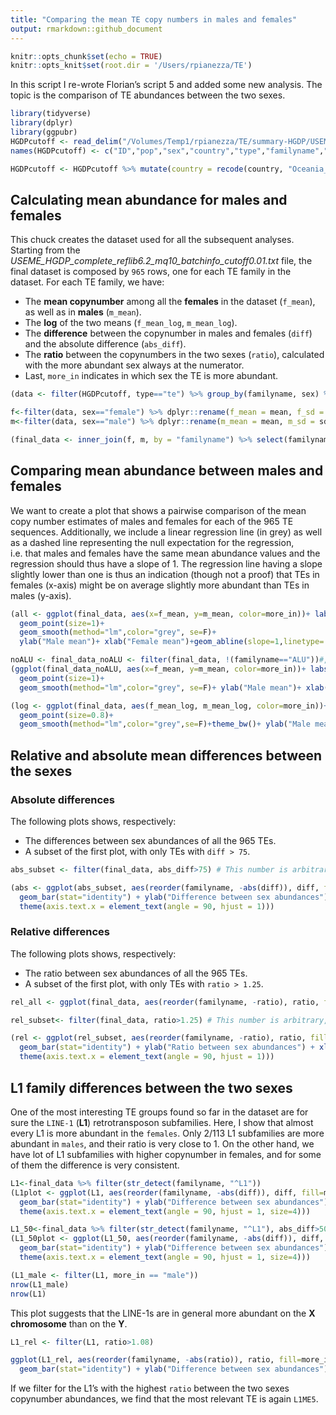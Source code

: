 ```yaml
---
title: "Comparing the mean TE copy numbers in males and females"
output: rmarkdown::github_document
---
```


```r
knitr::opts_chunk$set(echo = TRUE)
knitr::opts_knit$set(root.dir = '/Users/rpianezza/TE')
```

In this script I re-wrote Florian's script 5 and added some new analysis. The topic is the comparison of TE abundances between the two sexes.
```r
library(tidyverse)
library(dplyr)
library(ggpubr)
HGDPcutoff <- read_delim("/Volumes/Temp1/rpianezza/TE/summary-HGDP/USEME_HGDP_mq0_cutoff0.01.txt")
names(HGDPcutoff) <- c("ID","pop","sex","country","type","familyname","length","reads","copynumber","batch")

HGDPcutoff <- HGDPcutoff %>% mutate(country = recode(country, "Oceania_(SGDP),Oceania"="Oceania"))
```

## Calculating mean abundance for males and females
This chuck creates the dataset used for all the subsequent analyses. Starting from the *USEME_HGDP_complete_reflib6.2_mq10_batchinfo_cutoff0.01.txt* file, the final dataset is composed by `965` rows, one for each TE family in the dataset. For each TE family, we have: 

* The **mean copynumber** among all the **females** in the dataset (`f_mean`), as well as in **males** (`m_mean`).
* The **log** of the two means (`f_mean_log`, `m_mean_log`).
* The **difference** between the copynumber in males and females (`diff`) and the absolute difference (`abs_diff`).
* The **ratio** between the copynumbers in the two sexes (`ratio`), calculated with the more abundant sex always at the numerator.
* Last, `more_in` indicates in which sex the TE is more abundant.
```r
(data <- filter(HGDPcutoff, type=="te") %>% group_by(familyname, sex) %>% dplyr::summarise(sd=sd(copynumber), mean=mean(copynumber)))

f<-filter(data, sex=="female") %>% dplyr::rename(f_mean = mean, f_sd = sd)
m<-filter(data, sex=="male") %>% dplyr::rename(m_mean = mean, m_sd = sd)

(final_data <- inner_join(f, m, by = "familyname") %>% select(familyname, f_mean, m_mean, f_sd, m_sd) %>% mutate(f_mean_log=log(f_mean), m_mean_log=log(m_mean), diff=m_mean-f_mean, abs_diff=abs(diff), ratio=case_when(diff>=0 ~ m_mean/f_mean, diff<0 ~ f_mean/m_mean), more_in=case_when(diff>=0 ~ "male", diff<0 ~ "female")) %>% arrange(desc(ratio)) %>% mutate(familyname=fct_reorder(familyname,ratio)))
```

## Comparing mean abundance between males and females
We want to create a plot that shows a pairwise comparison of the mean copy number estimates of males and females for each of the 965 TE sequences. Additionally, we include a linear regression line (in grey) as well as a dashed line representing the null expectation for the regression, i.e. that males and females have the same mean abundance values and the regression should thus have a slope of 1. The regression line having a slope slightly lower than one is thus an indication (though not a proof) that TEs in females (x-axis) might be on average slightly more abundant than TEs in males (y-axis).
```r
(all <- ggplot(final_data, aes(x=f_mean, y=m_mean, color=more_in))+ labs(color = "More abundant in:") +
  geom_point(size=1)+
  geom_smooth(method="lm",color="grey", se=F)+ 
  ylab("Male mean")+ xlab("Female mean")+geom_abline(slope=1,linetype='dashed')+theme_bw())

noALU <- final_data_noALU <- filter(final_data, !(familyname=="ALU"))#, !(familyname=="ALR1"), !(familyname=="HSATI"))
(ggplot(final_data_noALU, aes(x=f_mean, y=m_mean, color=more_in))+ labs(color = "More abundant in:") +
  geom_point(size=1)+
  geom_smooth(method="lm",color="grey", se=F)+ ylab("Male mean")+ xlab("Female mean")+geom_abline(slope=1,linetype='dashed')+theme_bw())

(log <- ggplot(final_data, aes(f_mean_log, m_mean_log, color=more_in))+ labs(color = "More abundant in:") +
  geom_point(size=0.8)+
  geom_smooth(method="lm",color="grey",se=F)+theme_bw()+ ylab("Male mean (log)")+ xlab("Female mean (log)"))
```

## Relative and absolute mean differences between the sexes

### Absolute differences
The following plots shows, respectively:

* The differences between sex abundances of all the 965 TEs.
* A subset of the first plot, with only TEs with `diff > 75`.
```r
abs_subset <- filter(final_data, abs_diff>75) # This number is arbitrary, feel free to look at more/less TEs in the plot

(abs <- ggplot(abs_subset, aes(reorder(familyname, -abs(diff)), diff, fill=more_in)) + labs(fill = "More abundant in:") +
  geom_bar(stat="identity") + ylab("Difference between sex abundances") + xlab("Repetitive sequence families") +
  theme(axis.text.x = element_text(angle = 90, hjust = 1)))
```

### Relative differences
The following plots shows, respectively:

* The ratio between sex abundances of all the 965 TEs.
* A subset of the first plot, with only TEs with `ratio > 1.25`.
```r
rel_all <- ggplot(final_data, aes(reorder(familyname, -ratio), ratio, fill=more_in)) + labs(fill = "More abundant in:")+geom_bar(stat="identity") + ylab("Ratio between sex abundances") + xlab("Repetitive sequence families") + theme(axis.text.x=element_blank())

rel_subset<- filter(final_data, ratio>1.25) # This number is arbitrary, feel free to look at more/less TEs in the plot

(rel <- ggplot(rel_subset, aes(reorder(familyname, -ratio), ratio, fill=more_in)) + labs(fill = "More abundant in:") +
  geom_bar(stat="identity") + ylab("Ratio between sex abundances") + xlab("Repetitive sequence families") +
  theme(axis.text.x = element_text(angle = 90, hjust = 1)))
```

## L1 family differences between the two sexes
One of the most interesting TE groups found so far in the dataset are for sure the `LINE-1` (**L1**) retrotransposon subfamilies. Here, I show that almost every L1 is more abundant in the `females`. Only 2/113 L1 subfamilies are more abundant in `males`, and their ratio is very close to 1. On the other hand, we have lot of L1 subfamilies with higher copynumber in females, and for some of them the difference is very consistent.
```r
L1<-final_data %>% filter(str_detect(familyname, "^L1"))
(L1plot <- ggplot(L1, aes(reorder(familyname, -abs(diff)), diff, fill=more_in)) + labs(fill = "More abundant in:") +
  geom_bar(stat="identity") + ylab("Difference between sex abundances") + xlab("LINE-1 subfamilies") +
  theme(axis.text.x = element_text(angle = 90, hjust = 1, size=4)))

L1_50<-final_data %>% filter(str_detect(familyname, "^L1"), abs_diff>50)
(L1_50plot <- ggplot(L1_50, aes(reorder(familyname, -abs(diff)), diff, fill=more_in)) + labs(fill = "More abundant in:") +
  geom_bar(stat="identity") + ylab("Difference between sex abundances") + xlab("LINE-1 subfamilies") +
  theme(axis.text.x = element_text(angle = 90, hjust = 1, size=4)))

(L1_male <- filter(L1, more_in == "male"))
nrow(L1_male)
nrow(L1)
```

This plot suggests that the LINE-1s are in general more abundant on the **X chromosome** than on the **Y**.

```r
L1_rel <- filter(L1, ratio>1.08)

ggplot(L1_rel, aes(reorder(familyname, -abs(ratio)), ratio, fill=more_in)) + labs(fill = "More abundant in:") +
  geom_bar(stat="identity") + ylab("Difference between sex abundances") + xlab("Repetitive sequence families")
```

If we filter for the L1's with the highest `ratio` between the two sexes copynumber abundances, we find that the most relevant TE is again `L1ME5`.